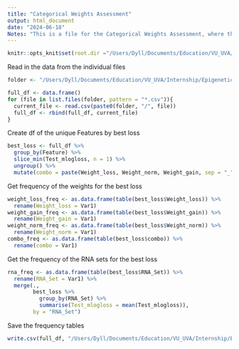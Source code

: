 ```yaml
---
title: "Categorical Weights Assessment"
output: html_document
date: "2024-06-18"
Notes: "This is a file for the Categorical Weights Assessment, where the weights of the categories are assessed and the results are presented in a table and visualized in a line plot."
---
```


```r
knitr::opts_knit$set(root.dir ="/Users/Dyll/Documents/Education/VU_UVA/Internship/Epigenetics/Janssen_Group-UMCUtrecht/Main_Project")
```

Read in the data from the individual files
```r
folder <- "/Users/Dyll/Documents/Education/VU_UVA/Internship/Epigenetics/Janssen_Group-UMCUtrecht/Main_Project/Data/Model_output/categ"

full_df <- data.frame()
for (file in list.files(folder, pattern = "*.csv")){
  current_file <- read.csv(paste0(folder, "/", file))
  full_df <- rbind(full_df, current_file)
}
```


Create df of the unique Features by best loss
```r
best_loss <- full_df %>% 
  group_by(Feature) %>%
  slice_min(Test_mlogloss, n = 1) %>%
  ungroup() %>% 
  mutate(combo = paste(Weight_loss, Weight_norm, Weight_gain, sep = "_"))
```

Get frequency of the weights for the best loss
```r
weight_loss_freq <- as.data.frame(table(best_loss$Weight_loss)) %>% 
  rename(Weight_loss = Var1)
weight_gain_freq <- as.data.frame(table(best_loss$Weight_gain)) %>% 
  rename(Weight_gain = Var1)
weight_norm_freq <- as.data.frame(table(best_loss$Weight_norm)) %>% 
  rename(Weight_norm = Var1)
combo_freq <- as.data.frame(table(best_loss$combo)) %>%
  rename(combo = Var1)
```

Get the frequency of the RNA sets for the best loss
```r
rna_freq <- as.data.frame(table(best_loss$RNA_Set)) %>% 
  rename(RNA_Set = Var1) %>% 
  merge(., 
        best_loss %>% 
          group_by(RNA_Set) %>% 
          summarise(Test_mlogloss = mean(Test_mlogloss)), 
        by = "RNA_Set")
```

Save the frequency tables
```r
write.csv(full_df, "/Users/Dyll/Documents/Education/VU_UVA/Internship/Epigenetics/Janssen_Group-UMCUtrecht/Main_Project/Data/Model_output/categ/full_df.csv")
```

